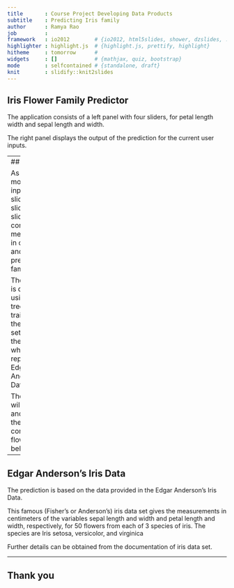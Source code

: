 ```yaml
---
title       : Course Project Developing Data Products
subtitle    : Predicting Iris family
author      : Ramya Rao
job         : 
framework   : io2012        # {io2012, html5slides, shower, dzslides, ...}
highlighter : highlight.js  # {highlight.js, prettify, highlight}
hitheme     : tomorrow      # 
widgets     : []            # {mathjax, quiz, bootstrap}
mode        : selfcontained # {standalone, draft}
knit        : slidify::knit2slides
---
```


## Iris Flower Family Predictor

The application consists of a left panel with four sliders, for petal length width and sepal length and width. 

The right panel displays the output of the prediction for the current user inputs.

---
## Operation

As the user modifies the inputs by sliding the slider, each slider input is converted into measurements in centimeters and used to predict the family.

The predictor is developed using Random trees and the training data is the 'iris' data set available in the r data sets, which represents Edgar Anderson's Iris Data.

The predictor will calculate and predict the family the considered flower would belong to.

---

## Edgar Anderson's Iris Data

The prediction is based on the data provided in the Edgar Anderson's Iris Data.

This famous (Fisher's or Anderson's) iris data set gives the measurements in centimeters of the variables sepal length and width and petal length and width, respectively, for 50 flowers from each of 3 species of iris. The species are Iris setosa, versicolor, and virginica

Further details can be obtained from the documentation of iris data set.

----

## Thank you



